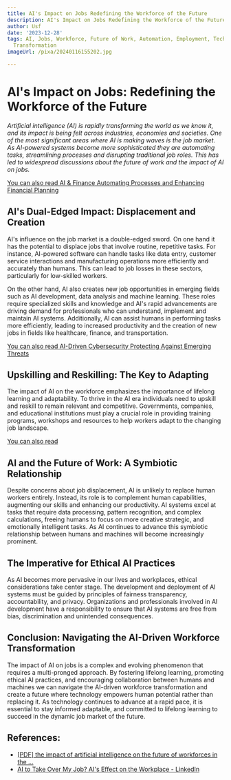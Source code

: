 ```yaml
---
title: AI's Impact on Jobs Redefining the Workforce of the Future
description: AI's Impact on Jobs Redefining the Workforce of the Future
author: Usf
date: '2023-12-28'
tags: AI, Jobs, Workforce, Future of Work, Automation, Employment, Technology, Digital
  Transformation
imageUrl: /pixa/20240116155202.jpg

---
```

#  AI's  Impact on Jobs: Redefining the Workforce of the Future

_Artificial intelligence (AI) is rapidly transforming the world  as we know it, and its impact is  being felt across  industries, economies and societies. One of the most  significant areas where AI is making waves is the job market. As AI-powered systems become more sophisticated they are automating tasks, streamlining processes and disrupting traditional job roles. This has led to widespread discussions  about the future  of  work and  the impact of AI on  jobs._

[You can also read AI & Finance Automating Processes and Enhancing  Financial  Planning](AI%20%26%20Finance%20Automating%20Processes%20and%20Enhancing%20Financial%20Planning)


## AI's  Dual-Edged Impact: Displacement and Creation

AI's influence on the job market is a double-edged sword. On one hand it  has the potential to displace jobs  that involve routine, repetitive tasks.  For instance, AI-powered software can handle tasks like data entry, customer service interactions and  manufacturing operations more efficiently and accurately than humans. This can lead to job losses in  these sectors, particularly for low-skilled workers.

On the other hand, AI also creates new job opportunities in emerging fields such as AI development, data analysis and machine learning. These roles require specialized skills  and knowledge and AI's rapid  advancements are driving  demand  for professionals who can understand, implement and maintain AI systems. Additionally, AI can assist humans in performing tasks more efficiently, leading to increased productivity and the  creation of new jobs in fields like healthcare, finance, and transportation.

[You can also read AI-Driven  Cybersecurity Protecting Against Emerging Threats](AI-Driven%20Cybersecurity%20Protecting%20Against%20Emerging%20Threats)


## Upskilling and Reskilling: The Key to Adapting

The impact of  AI on  the workforce emphasizes the importance of lifelong learning and adaptability. To  thrive in the AI era individuals  need to upskill and  reskill to remain relevant and competitive. Governments, companies,  and  educational institutions must play a crucial role in providing training programs, workshops  and resources to help workers adapt to the changing  job landscape.

[You can also read ]()


## AI  and the Future of Work: A Symbiotic Relationship

Despite concerns  about job displacement, AI is unlikely to replace human  workers entirely. Instead, its role is to complement human capabilities, augmenting our skills and enhancing  our productivity.  AI systems excel at tasks that require data processing, pattern recognition, and complex calculations, freeing humans to focus on more creative strategic, and emotionally intelligent tasks. As AI continues to advance this symbiotic relationship between humans and machines  will  become increasingly prominent.

## The  Imperative for Ethical AI Practices

As AI becomes more pervasive in  our lives and workplaces, ethical considerations take center stage. The development and  deployment  of AI systems must be guided by principles of fairness transparency, accountability, and privacy. Organizations and professionals involved in AI development have a responsibility to ensure that AI systems are free from bias,  discrimination and unintended consequences.

## Conclusion: Navigating the AI-Driven Workforce Transformation

The impact  of AI on jobs  is a complex and  evolving phenomenon that  requires a multi-pronged approach. By fostering lifelong learning, promoting ethical AI practices, and encouraging collaboration between  humans and machines we can navigate the AI-driven workforce transformation and create a future where technology empowers human potential rather than replacing it. As technology continues to advance  at a rapid pace, it is essential to stay informed adaptable, and committed to lifelong learning  to succeed in the dynamic job market of the future.

## References:
- [[PDF] the impact of artificial intelligence on the future of workforces in the ...](https://www.whitehouse.gov/wp-content/uploads/2022/12/TTC-EC-CEA-AI-Report-12052022-1.pdf)
- [AI to Take Over My Job? AI's Effect on the Workplace - LinkedIn](https://www.linkedin.com/pulse/ai-take-over-my-job-ais-effect-workplace-blueera-technologies-inc-rh1pc)
